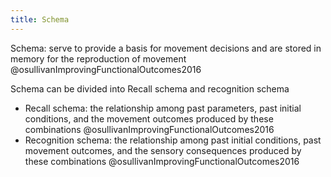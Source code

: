 ```yaml
---
title: Schema
---
```


Schema: serve to provide a basis for movement decisions and are stored in memory for the reproduction of movement @osullivanImprovingFunctionalOutcomes2016

Schema can be divided into Recall schema and recognition schema

- Recall schema: the relationship among past parameters, past initial conditions, and the movement outcomes produced by these combinations @osullivanImprovingFunctionalOutcomes2016
- Recognition schema: the relationship among past initial conditions, past movement outcomes, and the sensory consequences produced by these combinations  @osullivanImprovingFunctionalOutcomes2016